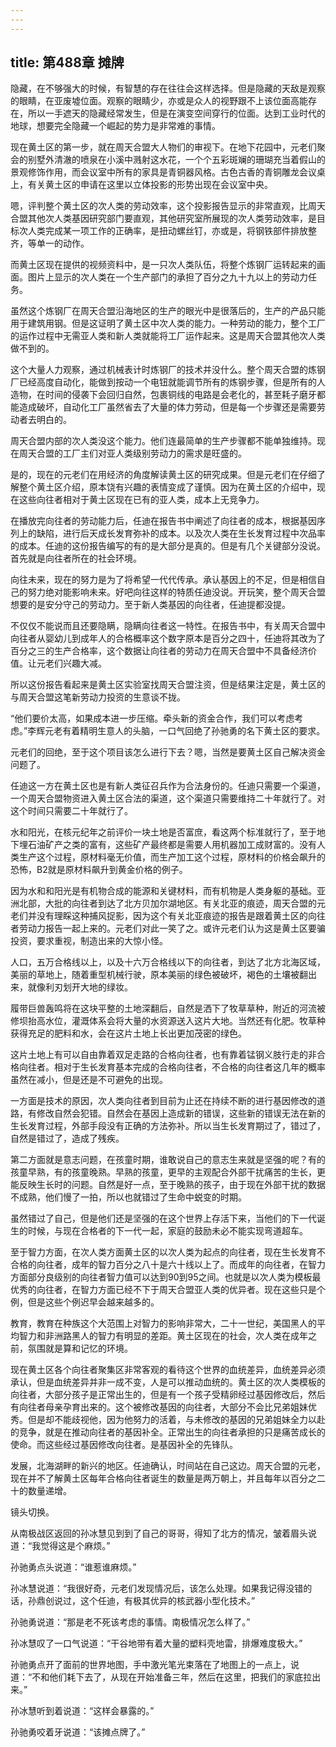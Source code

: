 ```yaml
---
---
---
```

title: 第488章 摊牌
---



隐藏，在不够强大的时候，有智慧的存在往往会这样选择。但是隐藏的天敌是观察的眼睛，在亚废墟位面。观察的眼睛少，亦或是众人的视野跟不上该位面高能存在，所以一手遮天的隐藏经常发生，但是在演变空间穿行的位面。达到工业时代的地球，想要完全隐藏一个崛起的势力是非常难的事情。

现在黄土区的第一步，就在周天合盟大人物们的审视下。在地下花园中，元老们聚会的别墅外清澈的喷泉在小溪中溅射这水花，一个个五彩斑斓的珊瑚充当着假山的景观修饰作用，而会议室中所有的家具是青铜器风格。古色古香的青铜雕龙会议桌上，有关黄土区的申请在这里以立体投影的形势出现在会议室中央。

嗯，评判整个黄土区的次人类的劳动效率，这个投影报告显示的非常直观，比周天合盟其他次人类基因研究部门要直观，其他研究室所展现的次人类劳动效率，是目标次人类完成某一项工作的正确率，是扭动螺丝钉，亦或是，将钢铁部件排放整齐，等单一的动作。

而黄土区现在提供的视频资料中，是一只次人类队伍，将整个炼钢厂运转起来的画面。图片上显示的次人类在一个生产部门的承担了百分之九十九以上的劳动力任务。

虽然这个炼钢厂在周天合盟沿海地区的生产的眼光中是很落后的，生产的产品只能用于建筑用钢。但是这证明了黄土区中次人类的能力。一种劳动的能力，整个工厂的运作过程中无需亚人类和新人类就能将工厂运作起来。这是周天合盟其他次人类做不到的。

这个大量人力观察，通过机械表计时炼钢厂的技术并没什么。整个周天合盟的炼钢厂已经高度自动化，能做到按动一个电钮就能调节所有的炼钢步骤，但是所有的人造物，在时间的侵袭下会回归自然，包裹铜线的电路是会老化的，甚至耗子磨牙都能造成破坏，自动化工厂虽然省去了大量的体力劳动，但是每一个步骤还是需要劳动者去明白的。

周天合盟内部的次人类没这个能力。他们连最简单的生产步骤都不能单独维持。现在周天合盟的工厂主们对亚人类级别劳动力的需求是旺盛的。

是的，现在的元老们在用经济的角度解读黄土区的研究成果。但是元老们在仔细了解整个黄土区介绍，原本饶有兴趣的表情变成了谨慎。因为在黄土区的介绍中，现在这些向往者相对于黄土区现在已有的亚人类，成本上无竞争力。

在播放完向往者的劳动能力后，任迪在报告书中阐述了向往者的成本，根据基因序列上的缺陷，进行后天成长发育弥补的成本。以及次人类在生长发育过程中次品率的成本。任迪的这份报告编写的有的是大部分是真的。但是有几个关键部分没说。首先就是向往者所在的社会环境。

向往未来，现在的努力是为了将希望一代代传承。承认基因上的不足，但是相信自己的努力绝对能影响未来。好吧向往这样的特质任迪没说。开玩笑，整个周天合盟想要的是安分守己的劳动力。至于新人类基因的向往者，任迪提都没提。

不仅仅不能说而且还要隐瞒，隐瞒向往者这一特性。在报告书中，有关周天合盟中向往者从婴幼儿到成年人的合格概率这个数字原本是百分之四十，任迪将其改为了百分之三的生产合格率，这个数据让向往者的劳动力在周天合盟中不具备经济价值。让元老们兴趣大减。

所以这份报告看起来是黄土区实验室找周天合盟注资，但是结果注定是，黄土区的与周天合盟这笔新劳动力投资的生意谈不拢。

“他们要价太高，如果成本进一步压缩。牵头新的资金合作，我们可以考虑考虑。”李辉元老有着精明生意人的头脑，一口气回绝了孙驰勇的名下黄土区的要求。

元老们的回绝，至于这个项目该怎么进行下去？嗯，当然是要黄土区自己解决资金问题了。

任迪这一方在黄土区也是有新人类征召兵作为合法身份的。任迪只需要一个渠道，一个周天合盟物资进入黄土区合法的渠道，这个渠道只需要维持二十年就行了。对这个时间只需要二十年就行了。

水和阳光，在核元纪年之前评价一块土地是否富庶，看这两个标准就行了，至于地下埋石油矿产之类的富有，这些矿产最终都是需要人用机器加工成财富的。没有人类生产这个过程，原材料毫无价值，而生产加工这个过程，原材料的价格会飙升的恐怖，B2就是原材料飙升到黄金价格的例子。

因为水和和阳光是有机物合成的能源和关键材料，而有机物是人类身躯的基础。亚洲北部，大批的向往者到达了北方贝加尔湖地区。有关北亚的痕迹，周天合盟的元老们并没有理睬这种捕风捉影，因为这个有关北亚痕迹的报告是跟着黄土区的向往者劳动力报告一起上来的。元老们对此一笑了之。或许元老们认为这是黄土区要骗投资，要求重视，制造出来的大惊小怪。

人口，五万合格线以上，以及十六万合格线以下的向往者，到达了北方北海区域，美丽的草地上，随着重型机械行驶，原本美丽的绿色被破坏，褐色的土壤被翻出来，就像利刃划开大地的绿妆。

履带巨兽轰鸣将在这块平整的土地深翻后，自然是洒下了牧草草种，附近的河流被修坝抬高水位，灌溉体系会将大量的水资源送入这片大地。当然还有化肥。牧草种获得充足的肥料和水，会在这片土地上长出更加茂密的绿色。

这片土地上有可以自由靠着双足走路的合格向往者，也有靠着锰钢义肢行走的非合格向往者。相对于生长发育基本完成的合格向往者，不合格的向往者这几年的概率虽然在减小，但是还是不可避免的出现。

一方面是技术的原因，次人类向往者到目前为止还在持续不断的进行基因修改的道路，有修改自然会犯错。自然会在基因上造成新的错误，这些新的错误无法在新的生长发育过程，外部手段没有正确的方法弥补。所以当生长发育期过了，错过了，自然是错过了，造成了残疾。

第二方面就是意志问题，在孩童时期，谁敢说自己的意志生来就是坚强的呢？有的孩童早熟，有的孩童晚熟。早熟的孩童，更早的主观配合外部干扰痛苦的生长，更能反映生长时的问题。自然是好一点，至于晚熟的孩子，由于现在外部干扰的数据不成熟，他们慢了一拍，所以也就错过了生命中蜕变的时期。

虽然错过了自己，但是他们还是坚强的在这个世界上存活下来，当他们的下一代诞生的时候，与现在合格者的下一代一起，家庭的鼓励未必不能实现弯道超车。

至于智力方面，在次人类方面黄土区的以次人类为起点的向往者，现在生长发育不合格的向往者，成年的智力百分之八十是六十线以上了。而成年的向往者，在智力方面部分良级别的向往者智力值可以达到90到95之间。也就是以次人类为模板最优秀的向往者，在智力方面已经不下于周天合盟亚人类的优异者。现在这些只是个例，但是这些个例迟早会越来越多的。

教育，教育在种族这个大范围上对智力的影响非常大，二十一世纪，美国黑人的平均智力和非洲路黑人的智力有明显的差距。黄土区现在的社会，次人类在成年之前，氛围就是算和记忆的环境。

现在黄土区各个向往者聚集区非常客观的看待这个世界的血统差异，血统差异必须承认，但是血统差异并非一成不变，人是可以推动血统的。黄土区的次人类模板的向往者，大部分孩子是正常出生的，但是有一个孩子受精卵经过基因修改后，然后有向往者母亲孕育出来的。这个被修改基因的向往者，大部分不会比兄弟姐妹优秀。但是却不能歧视他，因为他努力的活着，与未修改的基因的兄弟姐妹全力以赴的竞争，就是在推动向往者的基因补全。正常出生的向往者承担的只是痛苦成长的使命。而这些经过基因修改向往者。是基因补全的先锋队。

发展，北海湖畔的新兴的地区。任迪确认，时间站在自己这边。周天合盟的元老，现在并不了解黄土区每年合格向往者诞生的数量是两万朝上，并且每年以百分之二十的数量递增。

镜头切换。

从南极战区返回的孙冰慧见到到了自己的哥哥，得知了北方的情况，皱着眉头说道：“我觉得这是个麻烦。”

孙驰勇点头说道：“谁惹谁麻烦。”

孙冰慧说道：“我很好奇，元老们发现情况后，该怎么处理。如果我记得没错的话，孙鼎创说过，这个任迪，有极其优异的核武器小型化技术。”

孙驰勇说道：“那是老不死该考虑的事情。南极情况怎么样了。”

孙冰慧叹了一口气说道：“干谷地带有着大量的塑料壳地雷，排爆难度极大。”

孙驰勇点开了面前的世界地图，手中激光笔光束落在了地图上的一点上，说道：“不和他们耗下去了，从现在开始准备三年，然后在这里，把我们的家底拉出来。”

孙冰慧听到着说道：“这样会暴露的。”

孙驰勇咬着牙说道：“该摊点牌了。”